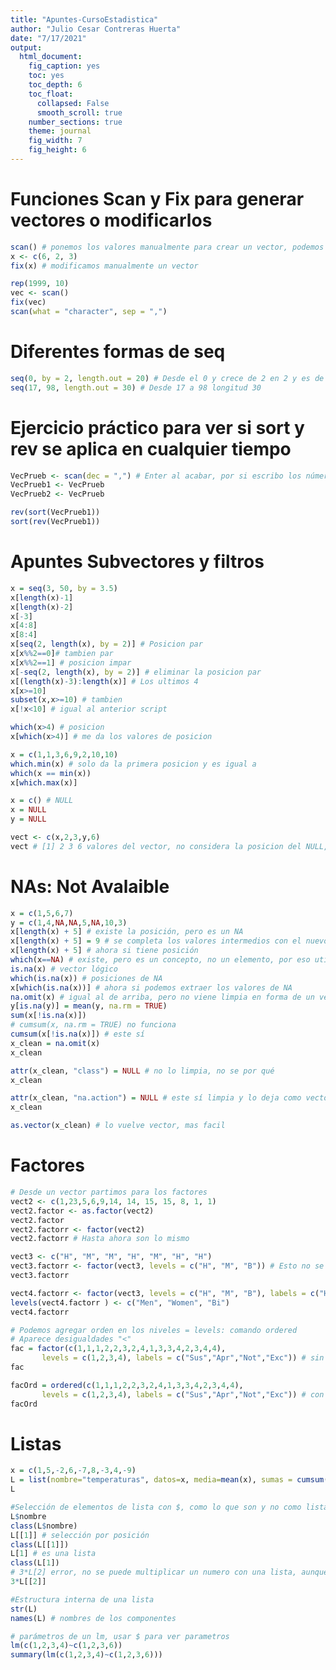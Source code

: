 ```yaml
---
title: "Apuntes-CursoEstadistica"
author: "Julio Cesar Contreras Huerta"
date: "7/17/2021"
output:
  html_document:
    fig_caption: yes
    toc: yes
    toc_depth: 6
    toc_float:
      collapsed: False
      smooth_scroll: true 
    number_sections: true
    theme: journal 
    fig_width: 7
    fig_height: 6
---
```


<style>
body {
text-align: justify
h1.title: left}
</style>

<style type="text/css">

h1.title {
  font-size: 45px;
  color: #fc9272;
  text-align: center;
}

h4.author {
  font-size: 25px;
  color: #fc9272;
  text-align: center;
}
h4.date {
  font-size: 20px;
  color: #fc9272;
  text-align: center;
}
</style>


# Funciones Scan y Fix para generar vectores o modificarlos

```r
scan() # ponemos los valores manualmente para crear un vector, podemos jalar vectores guardados en internet
x <- c(6, 2, 3)
fix(x) # modificamos manualmente un vector

rep(1999, 10)
vec <- scan()
fix(vec)
scan(what = "character", sep = ",")

```
# Diferentes formas de seq


```r
seq(0, by = 2, length.out = 20) # Desde el 0 y crece de 2 en 2 y es de longitud 20
seq(17, 98, length.out = 30) # Desde 17 a 98 longitud 30
```

# Ejercicio práctico para ver si sort y rev se aplica en cualquier tiempo



```r
VecPrueb <- scan(dec = ",") # Enter al acabar, por si escribo los números con 3,4 == 3.4
VecPrueb1 <- VecPrueb
VecPrueb2 <- VecPrueb

rev(sort(VecPrueb1))
sort(rev(VecPrueb1))
```

# Apuntes Subvectores y filtros
```r
x = seq(3, 50, by = 3.5)
x[length(x)-1] 
x[length(x)-2] 
x[-3]
x[4:8]
x[8:4]
x[seq(2, length(x), by = 2)] # Posicion par
x[x%%2==0]# tambien par
x[x%%2==1] # posicion impar
x[-seq(2, length(x), by = 2)] # eliminar la posicion par
x[(length(x)-3):length(x)] # Los ultimos 4
x[x>=10]
subset(x,x>=10) # tambien
x[!x<10] # igual al anterior script

which(x>4) # posicion
x[which(x>4)] # me da los valores de posicion

x = c(1,1,3,6,9,2,10,10)
which.min(x) # solo da la primera posicion y es igual a
which(x == min(x))
x[which.max(x)]

x = c() # NULL
x = NULL
y = NULL

vect <- c(x,2,3,y,6)
vect # [1] 2 3 6 valores del vector, no considera la posicion del NULL, eso lo diferencia de los valores NA
```
# NAs: Not Avalaible

```r
x = c(1,5,6,7)
y = c(1,4,NA,NA,5,NA,10,3)
x[length(x) + 5] # existe la posición, pero es un NA
x[length(x) + 5] = 9 # se completa los valores intermedios con el nuevo
x[length(x) + 5] # ahora si tiene posición
which(x==NA) # existe, pero es un concepto, no un elemento, por eso utilizamos
is.na(x) # vector lógico
which(is.na(x)) # posiciones de NA
x[which(is.na(x))] # ahora si podemos extraer los valores de NA
na.omit(x) # igual al de arriba, pero no viene limpia en forma de un vector
y[is.na(y)] = mean(y, na.rm = TRUE)
sum(x[!is.na(x)])
# cumsum(x, na.rm = TRUE) no funciona
cumsum(x[!is.na(x)]) # este sí
x_clean = na.omit(x)
x_clean

attr(x_clean, "class") = NULL # no lo limpia, no se por qué
x_clean

attr(x_clean, "na.action") = NULL # este sí limpia y lo deja como vector
x_clean

as.vector(x_clean) # lo vuelve vector, mas facil
```

# Factores

```r
# Desde un vector partimos para los factores
vect2 <- c(1,23,5,6,9,14, 14, 15, 15, 8, 1, 1)
vect2.factor <- as.factor(vect2)
vect2.factor
vect2.factorr <- factor(vect2)
vect2.factorr # Hasta ahora son lo mismo

vect3 <- c("H", "M", "M", "H", "M", "H", "H")
vect3.factorr <- factor(vect3, levels = c("H", "M", "B")) # Esto no se puede hacer con as.factor
vect3.factorr

vect4.factorr <- factor(vect3, levels = c("H", "M", "B"), labels = c("Hombre", "Mujer", "Bisexual")) # Tambien se puede cambiar las etiquetas
levels(vect4.factorr ) <- c("Men", "Women", "Bi")
vect4.factorr

# Podemos agregar orden en los niveles = levels: comando ordered
# Aparece desigualdades "<"
fac = factor(c(1,1,1,2,2,3,2,4,1,3,3,4,2,3,4,4), 
       levels = c(1,2,3,4), labels = c("Sus","Apr","Not","Exc")) # sin orden
fac

facOrd = ordered(c(1,1,1,2,2,3,2,4,1,3,3,4,2,3,4,4), 
       levels = c(1,2,3,4), labels = c("Sus","Apr","Not","Exc")) # con orden suspendió,..
facOrd
```

# Listas

```r
x = c(1,5,-2,6,-7,8,-3,4,-9)
L = list(nombre="temperaturas", datos=x, media=mean(x), sumas = cumsum(x))
L

#Selección de elementos de lista con $, como lo que son y no como lista (seleccion con solo una []), esta es parecido a la selección con [[]]
L$nombre
class(L$nombre)
L[[1]] # selección por posición
class(L[[1]])
L[1] # es una lista
class(L[1])
# 3*L[2] error, no se puede multiplicar un numero con una lista, aunque sea por dentro vector
3*L[[2]]

#Estructura interna de una lista
str(L)
names(L) # nombres de los componentes

# parámetros de un lm, usar $ para ver parametros
lm(c(1,2,3,4)~c(1,2,3,6))
summary(lm(c(1,2,3,4)~c(1,2,3,6)))
```
